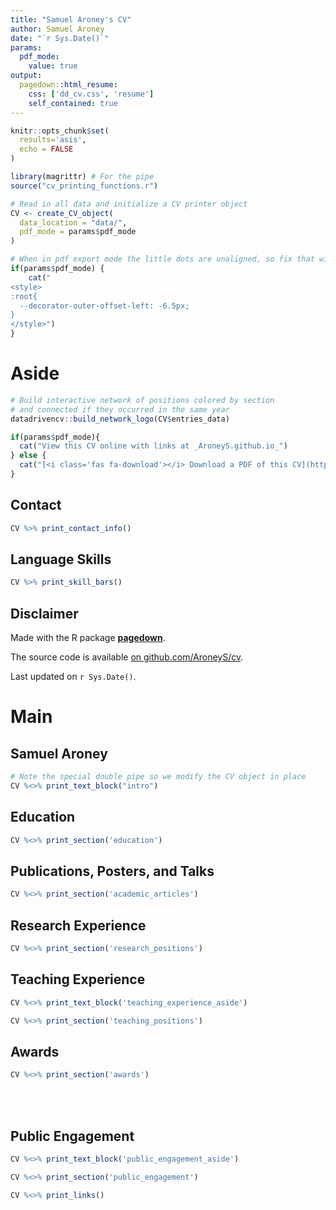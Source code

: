 ```yaml
---
title: "Samuel Aroney's CV"
author: Samuel Aroney
date: "`r Sys.Date()`"
params:
  pdf_mode:
    value: true
output:
  pagedown::html_resume:
    css: ['dd_cv.css', 'resume']
    self_contained: true
---
```


```r
knitr::opts_chunk$set(
  results='asis', 
  echo = FALSE
)

library(magrittr) # For the pipe
source("cv_printing_functions.r")

# Read in all data and initialize a CV printer object
CV <- create_CV_object(
  data_location = "data/",  
  pdf_mode = params$pdf_mode
)

```


```r
# When in pdf export mode the little dots are unaligned, so fix that with some conditional CSS.
if(params$pdf_mode) {
    cat("
<style>
:root{
  --decorator-outer-offset-left: -6.5px;
}
</style>")
}
```


Aside
================================================================================

```r
# Build interactive network of positions colored by section
# and connected if they occurred in the same year
datadrivencv::build_network_logo(CV$entries_data)
```


```r
if(params$pdf_mode){
  cat("View this CV online with links at _AroneyS.github.io_")
} else {
  cat("[<i class='fas fa-download'></i> Download a PDF of this CV](https://github.com/AroneyS/cv/raw/master/strayer_cv.pdf)")
}
```

Contact {#contact}
--------------------------------------------------------------------------------

```r
CV %>% print_contact_info()
```



Language Skills {#skills}
--------------------------------------------------------------------------------

```r
CV %>% print_skill_bars()
```



Disclaimer {#disclaimer}
--------------------------------------------------------------------------------

Made with the R package [**pagedown**](https://github.com/rstudio/pagedown). 

The source code is available [on github.com/AroneyS/cv](https://github.com/AroneyS/cv).

Last updated on `r Sys.Date()`.



Main
================================================================================

Samuel Aroney {#title}
--------------------------------------------------------------------------------

```r
# Note the special double pipe so we modify the CV object in place
CV %<>% print_text_block("intro") 
```



Education {data-icon=graduation-cap data-concise=true}
--------------------------------------------------------------------------------

```r
CV %<>% print_section('education')
```



Publications, Posters, and Talks {data-icon=book}
--------------------------------------------------------------------------------

```r
CV %<>% print_section('academic_articles')
```



Research Experience {data-icon=flask}
--------------------------------------------------------------------------------

```r
CV %<>% print_section('research_positions')
```



Teaching Experience {data-icon=chalkboard-teacher}
--------------------------------------------------------------------------------

::: aside
```r
CV %<>% print_text_block('teaching_experience_aside')
```
:::

```r
CV %<>% print_section('teaching_positions')
```



Awards {data-icon=award}
--------------------------------------------------------------------------------

```r
CV %<>% print_section('awards')
```


<br>
<br>



Public Engagement {data-icon=globe-asia}
--------------------------------------------------------------------------------

::: aside
```r
CV %<>% print_text_block('public_engagement_aside')
```
:::

```r
CV %<>% print_section('public_engagement')
```



```r
CV %<>% print_links()
```

